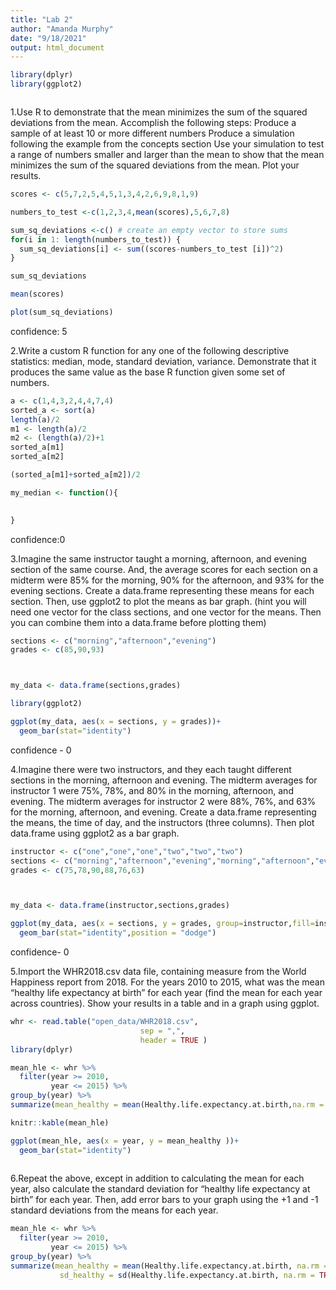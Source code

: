 ```yaml
---
title: "Lab 2"
author: "Amanda Murphy"
date: "9/18/2021"
output: html_document
---
```




```r

library(dplyr)
library(ggplot2)



```


1.Use R to demonstrate that the mean minimizes the sum of the squared deviations from the mean. Accomplish the following steps:
Produce a sample of at least 10 or more different numbers
Produce a simulation following the example from the concepts section
Use your simulation to test a range of numbers smaller and larger than the mean to show that the mean minimizes the sum of the squared deviations from the mean.
Plot your results.


```r
scores <- c(5,7,2,5,4,5,1,3,4,2,6,9,8,1,9)

numbers_to_test <-c(1,2,3,4,mean(scores),5,6,7,8)

sum_sq_deviations <-c() # create an empty vector to store sums
for(i in 1: length(numbers_to_test)) {
  sum_sq_deviations[i] <- sum((scores-numbers_to_test [i])^2)
}

sum_sq_deviations

mean(scores)

plot(sum_sq_deviations)
```
confidence: 5


2.Write a custom R function for any one of the following descriptive statistics: median, mode, standard deviation, variance. Demonstrate that it produces the same value as the base R function given some set of numbers.

```r
a <- c(1,4,3,2,4,4,7,4)
sorted_a <- sort(a)
length(a)/2
m1 <- length(a)/2
m2 <- (length(a)/2)+1
sorted_a[m1]
sorted_a[m2]

(sorted_a[m1]+sorted_a[m2])/2

my_median <- function(){

  
}
```
confidence:0

3.Imagine the same instructor taught a morning, afternoon, and evening section of the same course. And, the average scores for each section on a midterm were 85% for the morning, 90% for the afternoon, and 93% for the evening sections. Create a data.frame representing these means for each section. Then, use ggplot2 to plot the means as bar graph. (hint you will need one vector for the class sections, and one vector for the means. Then you can combine them into a data.frame before plotting them)

```r

sections <- c("morning","afternoon","evening")
grades <- c(85,90,93)



my_data <- data.frame(sections,grades)

library(ggplot2)

ggplot(my_data, aes(x = sections, y = grades))+
  geom_bar(stat="identity")
```


confidence - 0

4.Imagine there were two instructors, and they each taught different sections in the morning, afternoon and evening. The midterm averages for instructor 1 were 75%, 78%, and 80% in the morning, afternoon, and evening. The midterm averages for instructor 2 were 88%, 76%, and 63% for the morning, afternoon, and evening. Create a data.frame representing the means, the time of day, and the instructors (three columns). Then plot data.frame using ggplot2 as a bar graph.

```r
instructor <- c("one","one","one","two","two","two")
sections <- c("morning","afternoon","evening","morning","afternoon","evening")
grades <- c(75,78,90,88,76,63)



my_data <- data.frame(instructor,sections,grades)

ggplot(my_data, aes(x = sections, y = grades, group=instructor,fill=instructor))+
  geom_bar(stat="identity",position = "dodge")
```

confidence- 0

5.Import the WHR2018.csv data file, containing measure from the World Happiness report from 2018. For the years 2010 to 2015, what was the mean “healthy life expectancy at birth” for each year (find the mean for each year across countries). Show your results in a table and in a graph using ggplot.


```r
whr <- read.table("open_data/WHR2018.csv", 
                             sep = ",",
                             header = TRUE )
library(dplyr)

mean_hle <- whr %>%
  filter(year >= 2010,
         year <= 2015) %>%
group_by(year) %>%
summarize(mean_healthy = mean(Healthy.life.expectancy.at.birth,na.rm = TRUE))

knitr::kable(mean_hle)

ggplot(mean_hle, aes(x = year, y = mean_healthy ))+
  geom_bar(stat="identity")
 

```



6.Repeat the above, except in addition to calculating the mean for each year, also calculate the standard deviation for “healthy life expectancy at birth” for each year. Then, add error bars to your graph using the +1 and -1 standard deviations from the means for each year.

```r
mean_hle <- whr %>%
  filter(year >= 2010,
         year <= 2015) %>%
group_by(year) %>%
summarize(mean_healthy = mean(Healthy.life.expectancy.at.birth, na.rm = TRUE),
           sd_healthy = sd(Healthy.life.expectancy.at.birth, na.rm = TRUE))              

```



